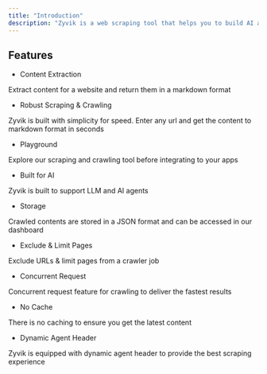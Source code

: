```yaml
---
title: "Introduction"
description: "Zyvik is a web scraping tool that helps you to build AI apps faster. With the support of markdown format, Zyvik works well with LLM and AI agents."
---
```


## Features

* Content Extraction

Extract content for a website and return them in a markdown format

* Robust Scraping & Crawling

Zyvik is built with simplicity for speed. Enter any url and get the content to markdown format in seconds

* Playground

Explore our scraping and crawling tool before integrating to your apps

* Built for AI

Zyvik is built to support LLM and AI agents

* Storage

Crawled contents are stored in a JSON format and can be accessed in our dashboard

* Exclude & Limit Pages

Exclude URLs & limit pages from a crawler job

* Concurrent Request

Concurrent request feature for crawling to deliver the fastest results

* No Cache

There is no caching to ensure you get the latest content

* Dynamic Agent Header

Zyvik is equipped with dynamic agent header to provide the best scraping experience